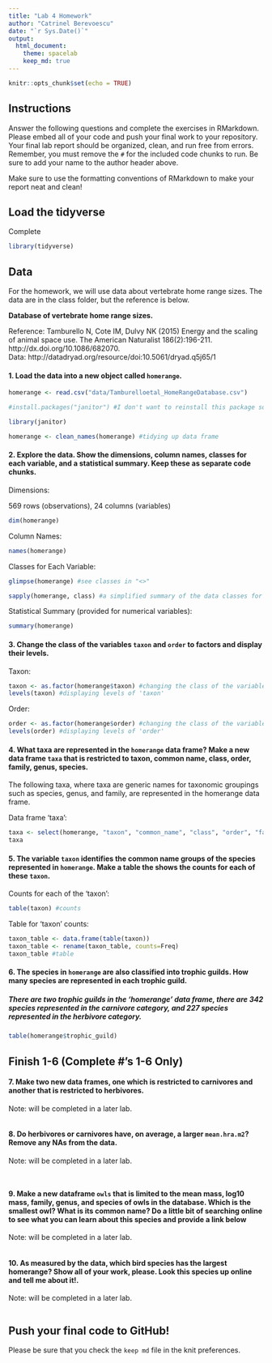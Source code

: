 ```yaml
---
title: "Lab 4 Homework"
author: "Catrinel Berevoescu"
date: "`r Sys.Date()`"
output:
  html_document: 
    theme: spacelab
    keep_md: true
---
```


```r
knitr::opts_chunk$set(echo = TRUE)
```

## Instructions   

Answer the following questions and complete the exercises in RMarkdown. Please embed all of your code and push your final work to your repository. Your final lab report should be organized, clean, and run free from errors. Remember, you must remove the `#` for the included code chunks to run. Be sure to add your name to the author header above.  

Make sure to use the formatting conventions of RMarkdown to make your report neat and clean!  

## Load the tidyverse  

Complete  

```r
library(tidyverse)
```

## Data  

For the homework, we will use data about vertebrate home range sizes. The data are in the class folder, but the reference is below.  

**Database of vertebrate home range sizes.**  

Reference: Tamburello N, Cote IM, Dulvy NK (2015) Energy and the scaling of animal space use. The American Naturalist 186(2):196-211. http://dx.doi.org/10.1086/682070.  
Data: http://datadryad.org/resource/doi:10.5061/dryad.q5j65/1  

#### 1. Load the data into a new object called `homerange`.   

```r
homerange <- read.csv("data/Tamburelloetal_HomeRangeDatabase.csv")
```

```r
#install.packages("janitor") #I don't want to reinstall this package so I added a "#"
```

```r
library(janitor)
```

```r
homerange <- clean_names(homerange) #tidying up data frame
```

#### 2. Explore the data. Show the dimensions, column names, classes for each variable, and a statistical summary. Keep these as separate code chunks.  

Dimensions:

569 rows (observations), 24 columns (variables)

```r
dim(homerange)
```

Column Names:

```r
names(homerange)
```

Classes for Each Variable:  

```r
glimpse(homerange) #see classes in "<>"
```

```r
sapply(homerange, class) #a simplified summary of the data classes for each variable; the full data class name is provided in quotes for each variable
```

Statistical Summary (provided for numerical variables):   

```r
summary(homerange)
```

#### 3. Change the class of the variables `taxon` and `order` to factors and display their levels.  

Taxon:

```r
taxon <- as.factor(homerange$taxon) #changing the class of the variables 'taxon' to factors
levels(taxon) #displaying levels of 'taxon'
```

Order:

```r
order <- as.factor(homerange$order) #changing the class of the variables 'order' to factors
levels(order) #displaying levels of 'order'
```

#### 4. What taxa are represented in the `homerange` data frame? Make a new data frame `taxa` that is restricted to taxon, common name, class, order, family, genus, species.  

The following taxa, where taxa are generic names for taxonomic groupings such as species, genus, and family, are represented in the homerange data frame.

Data frame 'taxa':

```r
taxa <- select(homerange, "taxon", "common_name", "class", "order", "family", "genus", "species")
taxa
```

#### 5. The variable `taxon` identifies the common name groups of the species represented in `homerange`. Make a table the shows the counts for each of these `taxon`.  

Counts for each of the 'taxon':

```r
table(taxon) #counts
```

Table for 'taxon' counts:

```r
taxon_table <- data.frame(table(taxon))
taxon_table <- rename(taxon_table, counts=Freq)
taxon_table #table
```

#### 6. The species in `homerange` are also classified into trophic guilds. How many species are represented in each trophic guild.  

##### There are two trophic guilds in the 'homerange' data frame, there are 342 species represented in the carnivore category, and 227 species represented in the herbivore category.

```r
table(homerange$trophic_guild)
```

## Finish 1-6 (Complete #'s 1-6 Only)

#### 7. Make two new data frames, one which is restricted to carnivores and another that is restricted to herbivores.   

Note: will be completed in a later lab. 

```r

```

#### 8. Do herbivores or carnivores have, on average, a larger `mean.hra.m2`? Remove any NAs from the data.   

Note: will be completed in a later lab.  

```r

```

```r

```

#### 9. Make a new dataframe `owls` that is limited to the mean mass, log10 mass, family, genus, and species of owls in the database. Which is the smallest owl? What is its common name? Do a little bit of searching online to see what you can learn about this species and provide a link below   

Note: will be completed in a later lab. 

```r

```

#### 10. As measured by the data, which bird species has the largest homerange? Show all of your work, please. Look this species up online and tell me about it!.    

Note: will be completed in a later lab. 

```r

```

## Push your final code to GitHub!
Please be sure that you check the `keep md` file in the knit preferences.   